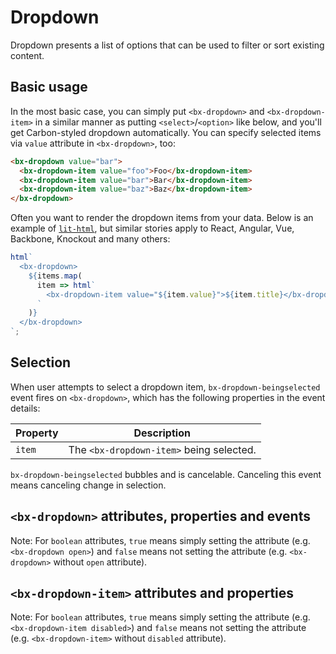 
# Dropdown

Dropdown presents a list of options that can be used to filter or sort existing content.

<Preview withToolbar>
  <Story id="dropdown--default-story" height="240px" />
</Preview>

## Basic usage

In the most basic case, you can simply put `<bx-dropdown>` and `<bx-dropdown-item>` in a similar manner as putting `<select>`/`<option>` like below, and you'll get Carbon-styled dropdown automatically. You can specify selected items via `value` attribute in `<bx-dropdown>`, too:

```html
<bx-dropdown value="bar">
  <bx-dropdown-item value="foo">Foo</bx-dropdown-item>
  <bx-dropdown-item value="bar">Bar</bx-dropdown-item>
  <bx-dropdown-item value="baz">Baz</bx-dropdown-item>
</bx-dropdown>
```

Often you want to render the dropdown items from your data. Below is an example of [`lit-html`](https://lit-html.polymer-project.org), but similar stories apply to React, Angular, Vue, Backbone, Knockout and many others:

```javascript
html`
  <bx-dropdown>
    ${items.map(
      item => html`
        <bx-dropdown-item value="${item.value}">${item.title}</bx-dropdown-item>
      `
    )}
  </bx-dropdown>
`;
```

## Selection

When user attempts to select a dropdown item, `bx-dropdown-beingselected` event fires on `<bx-dropdown>`, which has the following properties in the event details:

| Property | Description                              |
| -------- | ---------------------------------------- |
| `item`   | The `<bx-dropdown-item>` being selected. |

`bx-dropdown-beingselected` bubbles and is cancelable. Canceling this event means canceling change in selection.

## `<bx-dropdown>` attributes, properties and events

Note: For `boolean` attributes, `true` means simply setting the attribute (e.g. `<bx-dropdown open>`) and `false` means not setting the attribute (e.g. `<bx-dropdown>` without `open` attribute).

<Props of="bx-dropdown" />

## `<bx-dropdown-item>` attributes and properties

Note: For `boolean` attributes, `true` means simply setting the attribute (e.g. `<bx-dropdown-item disabled>`) and `false` means not setting the attribute (e.g. `<bx-dropdown-item>` without `disabled` attribute).

<Props of="bx-dropdown-item" />
